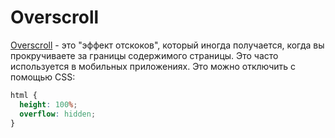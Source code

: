 # Overscroll

[Overscroll](https://developer.mozilla.org/en-US/docs/Web/CSS/overscroll-behavior) - это "эффект отскоков", который иногда получается, когда вы прокручиваете за границы содержимого страницы. Это часто используется в мобильных приложениях. Это можно отключить с помощью CSS:

```css
html {
  height: 100%;
  overflow: hidden;
}
```
